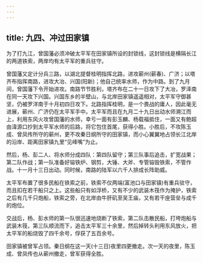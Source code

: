 ```yaml
---
---
---
```

title: 九四、冲过田家镇
---



为了打九江，曾国藩必须冲破太平军在田家镇所设的封锁线，这封锁线是横隔长江的两道铁索，两岸均有太平军的重兵驻守。

曾国藩又定计分兵三路，以湖北提督桂明指挥北路，进攻蕲州(蕲春)、广济；以塔齐布指挥南路，进攻大冶、兴国(阳新)；他自己统率水师，作为中路。到了九月间，曾国藩下令开始进攻。南路节节胜利，塔齐布在二十一日攻下了大冶，罗泽南在同一天攻下兴国。兴国东乡的半壁山，与北岸田家镇遥遥相对，太平军守御甚坚，仍被罗洋南于十月初四日攻下。北路指挥桂明，是一个畏战的庸人，因此毫无进展，蕲州、广济仍在太平军手中。太平军而且在九月二十九日出动水师溯江而上，利用东风火攻曾国藩的水师，幸亏一面有彭玉麟、杨载福抵住，一面又有鲍超由湋源口抄到太平军水师的后路，将它包住首尾，获得小胜。小胜后，不攻陈玉成、曾凤传所守的蕲州，更不攻秦日纲所守的田家镇，而小心翼翼地占领长江北岸的沿岸、距离田家镇九里“见峰嘴”为止。

然后，杨、彭二人、将水师分成四队：第四队留守；第三队事后追击，扩宽战果；第二队作战；第一队准备好镕铁炉、钢剪，大锤、大斧、专管镕毁铁索，不管作战。十一月十三日出动。同时候，南路的陆军以六千人排成长阵助威。

太平军布置了很多民船在铁索之前，铁索不仅两端(富池口与田家镇)有重兵驻守，而且扣在若干船只之上。这些船只有如浮桥，又有不少的武装木筏作为掩护，铁索之后有几千只炮船，铁索之旁，在北岸由牛肝矶至吴王庙，又有若干座营垒与成千的炮位。

交战后，杨、彭水师的第一队很迅速地烧断了铁索，第二队击散民船，打垮炮船与武装木筏，第三队顺流而下，追击太平军三十余里，然后掉转头利用东风放火，把太平军的船烧毁了四千余号，俘获了五百余号。

田家镇被曾军占领。秦日纲在这一天(十三日)夜里四更撤走。次一天的夜里，陈玉成、曾凤传也从蕲州撤走，曾军获得全胜。